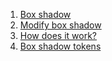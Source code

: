 1. [Box shadow](#box-shadow)
2. [Modify box shadow](#modify-box-shadow)
3. [How does it work?](#how-does-it-work?)
4. [Box shadow tokens](#box-shadow-tokens)


